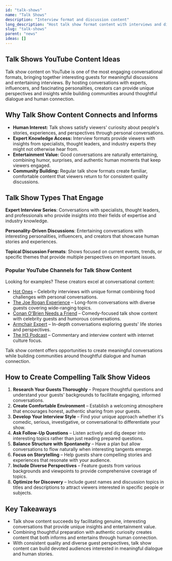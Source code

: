 ```yaml
---
id: "talk-shows"
name: "Talk Shows"
description: "Interview format and discussion content"
long_description: "Host talk show format content with interviews and discussions"
slug: "talk-shows"
parent: "news"
ideas: []
---
```


## Talk Shows YouTube Content Ideas

Talk show content on YouTube is one of the most engaging conversational formats, bringing together interesting guests for meaningful discussions and entertaining interviews. By hosting conversations with experts, influencers, and fascinating personalities, creators can provide unique perspectives and insights while building communities around thoughtful dialogue and human connection.

## Why Talk Show Content Connects and Informs

- **Human Interest:** Talk shows satisfy viewers' curiosity about people's stories, experiences, and perspectives through personal conversations.  
- **Expert Knowledge Access:** Interview formats provide viewers with insights from specialists, thought leaders, and industry experts they might not otherwise hear from.  
- **Entertainment Value:** Good conversations are naturally entertaining, combining humor, surprises, and authentic human moments that keep viewers engaged.  
- **Community Building:** Regular talk show formats create familiar, comfortable content that viewers return to for consistent quality discussions.  

## Talk Show Types That Engage

**Expert Interview Series**: Conversations with specialists, thought leaders, and professionals who provide insights into their fields of expertise and industry knowledge.

**Personality-Driven Discussions**: Entertaining conversations with interesting personalities, influencers, and creators that showcase human stories and experiences.

**Topical Discussion Formats**: Shows focused on current events, trends, or specific themes that provide multiple perspectives on important issues.

### Popular YouTube Channels for Talk Show Content

Looking for examples? These creators excel at conversational content:  
- [Hot Ones](https://www.youtube.com/@FirstWeFeast) – Celebrity interviews with unique format combining food challenges with personal conversations.  
- [The Joe Rogan Experience](https://www.youtube.com/@joerogan) – Long-form conversations with diverse guests covering wide-ranging topics.  
- [Conan O'Brien Needs a Friend](https://www.youtube.com/@teamcoco) – Comedy-focused talk show content with celebrity guests and humorous conversations.  
- [Armchair Expert](https://www.youtube.com/@armchairexppod) – In-depth conversations exploring guests' life stories and perspectives.  
- [The H3 Podcast](https://www.youtube.com/@h3podcast) – Commentary and interview content with internet culture focus.  

Talk show content offers opportunities to create meaningful conversations while building communities around thoughtful dialogue and human connection.

## How to Create Compelling Talk Show Videos

1. **Research Your Guests Thoroughly** – Prepare thoughtful questions and understand your guests' backgrounds to facilitate engaging, informed conversations.  
2. **Create Comfortable Environment** – Establish a welcoming atmosphere that encourages honest, authentic sharing from your guests.  
3. **Develop Your Interview Style** – Find your unique approach whether it's comedic, serious, investigative, or conversational to differentiate your show.  
4. **Ask Follow-Up Questions** – Listen actively and dig deeper into interesting topics rather than just reading prepared questions.  
5. **Balance Structure with Spontaneity** – Have a plan but allow conversations to flow naturally when interesting tangents emerge.  
6. **Focus on Storytelling** – Help guests share compelling stories and experiences that resonate with your audience.  
7. **Include Diverse Perspectives** – Feature guests from various backgrounds and viewpoints to provide comprehensive coverage of topics.  
8. **Optimize for Discovery** – Include guest names and discussion topics in titles and descriptions to attract viewers interested in specific people or subjects.  

## Key Takeaways

- Talk show content succeeds by facilitating genuine, interesting conversations that provide unique insights and entertainment value.  
- Combining thoughtful preparation with authentic curiosity creates content that both informs and entertains through human connection.  
- With consistent quality and diverse guest perspectives, talk show content can build devoted audiences interested in meaningful dialogue and human stories.